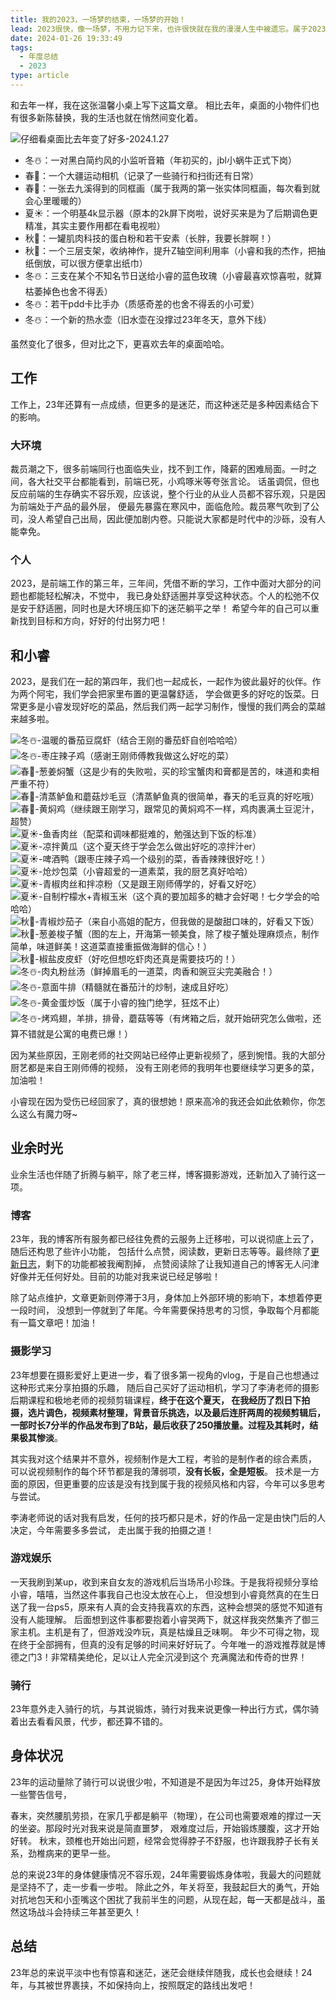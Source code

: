 ```yaml
---
title: 我的2023，一场梦的结束，一场梦的开始！
lead: 2023很快，像一场梦，不用力记下来，也许很快就在我的漫漫人生中被遗忘。属于2023的瞬间有很多，思绪中，2023也开始慢下来~这便是由我书写的2023。
date: 2024-01-26 19:33:49
tags:
  - 年度总结
  - 2023
type: article
---
```


和去年一样，我在这张温馨小桌上写下这篇文章。
相比去年，桌面的小物件们也有很多新陈替换，我的生活也就在悄然间变化着。

![仔细看桌面比去年变了好多-2024.1.27](./assets/写下文章的小桌面.jpg)

- 冬☃️：一对黑白简约风的小监听音箱（年初买的，jbl小蜗牛正式下岗）
- 春🌲：一个大疆运动相机（记录了一些骑行和扫街还有日常）
- 春🌲：一张去九溪得到的同框画（属于我两的第一张实体同框画，每次看到就会心里暖暖的）
- 夏☀️：一个明基4k显示器（原本的2k屏下岗啦，说好买来是为了后期调色更精准，其实主要作用都在看电视啦）
- 秋🍁：一罐肌肉科技的蛋白粉和若干安素（长胖，我要长胖啊！）
- 秋🍁：一个三层支架，收纳神作，提升Z轴空间利用率（小睿和我的杰作，把抽纸倒放，可以很方便拿出纸巾）
- 冬☃️：三支在某个不知名节日送给小睿的蓝色玫瑰（小睿最喜欢惊喜啦，就算枯萎掉色也舍不得丢）
- 冬☃️：若干pdd卡比手办（质感奇差的也舍不得丢的小可爱）
- 冬☃️：一个新的热水壶（旧水壶在没撑过23年冬天，意外下线）

虽然变化了很多，但对比之下，更喜欢去年的桌面哈哈。

## 工作

工作上，23年还算有一点成绩，但更多的是迷茫，而这种迷茫是多种因素结合下的影响。

### 大环境

裁员潮之下，很多前端同行也面临失业，找不到工作，降薪的困难局面。一时之间，各大社交平台都能看到，前端已死，小鸡啄米等夸张言论。
话虽调侃，但也反应前端的生存确实不容乐观，应该说，整个行业的从业人员都不容乐观，只是因为前端处于产品的最外层，
便最先暴露在寒风中，面临危险。裁员寒气吹到了公司，没人希望自己出局，因此便加剧内卷。只能说大家都是时代中的沙砾，没有人能幸免。

### 个人

2023，是前端工作的第三年，三年间，凭借不断的学习，工作中面对大部分的问题也都能轻松解决，不觉中，
我已身处舒适圈并享受这种状态。个人的松弛不仅是安于舒适圈，同时也是大环境压抑下的迷茫躺平之举！
希望今年的自己可以重新找到目标和方向，好好的付出努力吧！

## 和小睿

2023，是我们在一起的第四年，我们也一起成长，一起作为彼此最好的伙伴。作为两个阿宅，我们学会把家里布置的更温馨舒适，
学会做更多的好吃的饭菜。日常更多是小睿发现好吃的菜品，然后我们两一起学习制作，慢慢的我们两会的菜越来越多啦。

![冬☃️-温暖的番茄豆腐虾（结合王刚的番茄虾自创哈哈哈）](./assets/番茄豆腐虾.jpg)
![冬☃️-枣庄辣子鸡（感谢王刚师傅教我做这么好吃的菜）](./assets/辣子鸡.jpg)
![春🌲-葱姜焖蟹（这是少有的失败啦，买的珍宝蟹肉和膏都是苦的，味道和卖相严重不符）](./assets/葱姜焖蟹.jpg)
![春🌲-清蒸鲈鱼和蘑菇炒毛豆（清蒸鲈鱼真的很简单，春天的毛豆真的好吃哦）](./assets/清真鲈鱼和蘑菇炒毛豆.jpg)
![春🌲-黄焖鸡（继续跟王刚学习，跟常见的黄焖鸡不一样，鸡肉裹满土豆泥汁，超赞）](./assets/黄焖鸡.jpg)
![夏☀️-鱼香肉丝（配菜和调味都挺难的，勉强达到下饭的标准）](./assets/鱼香肉丝.jpg)
![夏☀️-凉拌黄瓜（这个夏天终于学会怎么做出好吃的凉拌汁er）](./assets/凉拌黄瓜.jpg)
![夏☀️-啤酒鸭（跟枣庄辣子鸡一个级别的菜，香香辣辣很好吃！）](./assets/啤酒鸭.jpg)
![夏☀️-炝炒包菜（小睿超爱的一道素菜，我的厨艺真好哈哈）](./assets/炝炒包菜.jpg)
![夏☀️-青椒肉丝和拌凉粉（又是跟王刚师傅学的，好看又好吃）](./assets/拌凉粉和青椒肉丝.jpg)
![夏☀️-自制柠檬水+青椒玉米（这个真的要加超多的糖才会好喝！七夕学会的哈哈哈）](./assets/柠檬汁和青椒炒玉米.jpg)
![秋🍁-青椒炒茄子（来自小高姐的配方，但我做的是酸甜口味的，好看又下饭）](./assets/青椒炒茄子.jpg)
![秋🍁-葱姜梭子蟹（图的左上，开海第一顿美食，除了梭子蟹处理麻烦点，制作简单，味道鲜美！这道菜直接重振做海鲜的信心！）](./assets/葱姜辣炒梭子蟹.jpg)
![秋🍁-椒盐皮皮虾（好吃但想吃虾肉还真是需要技巧的！）](./assets/椒盐皮皮虾.jpg)
![冬☃️-肉丸粉丝汤（鲜掉眉毛的一道菜，肉香和豌豆尖完美融合！）](./assets/肉丸粉丝汤.jpg)
![冬☃️-意面牛排（精髓就在番茄汁的炒制，速成且好吃）](./assets/牛排意面.jpg)
![冬☃️-黄金蛋炒饭（属于小睿的独门绝学，狂炫不止）](./assets/黄金蛋炒饭.jpg)
![冬☃️-烤鸡翅，羊排，排骨，蘑菇等等（有烤箱之后，就开始研究怎么做啦，还算不错就是公寓的电费已爆！）](./assets/烤箱美食.jpg)

因为某些原因，王刚老师的社交网站已经停止更新视频了，感到惋惜。我的大部分厨艺都是来自王刚师傅的视频，
没有王刚老师的我明年也要继续学习更多的菜，加油啦！

小睿现在因为受伤已经回家了，真的很想她！原来高冷的我还会如此依赖你，你怎么这么有魔力呀~

## 业余时光

业余生活也伴随了折腾与躺平，除了老三样，博客摄影游戏，还新加入了骑行这一项。

### 博客

23年，我的博客所有服务都已经往免费的云服务上迁移啦，可以说彻底上云了，随后还构思了些许小功能，
包括什么点赞，阅读数，更新日志等等。最终除了[更新日志](/logs)，剩下的功能都被我阉割掉，
点赞阅读除了让我知道自己的博客无人问津好像并无任何好处。目前的功能对我来说已经足够啦！

除了站点维护，文章更新则停滞于3月，身体加上外部环境的影响下，本想着停更一段时间，
没想到一停就到了年尾。今年需要保持思考的习惯，争取每个月都能有一篇文章吧！加油！

### 摄影学习

23年想要在摄影爱好上更进一步，看了很多第一视角的vlog，于是自己也想通过这种形式来分享拍摄的乐趣，
随后自己买好了运动相机，学习了李涛老师的摄影后期课程和极地老师的视频剪辑课程，**终于在这个夏天，
在我经历了烈日下拍摄，选片调色，视频素材整理，背景音乐挑选，以及最后连肝两周的视频剪辑后，
一部时长7分半的作品发布到了B站，最后收获了250播放量。过程及其耗时，结果极其惨淡**。

其实我对这个结果并不意外，视频制作是大工程，考验的是制作者的综合素质，
可以说视频制作的每个环节都是我的薄弱项，**没有长板，全是短板**。
技术是一方面的原因，但更重要的应该是没有找到属于我的视频风格和内容，今年可以多思考与尝试。

李涛老师说的话对我有启发，任何的技巧都只是术，好的作品一定是由快门后的人决定，今年需要多多尝试，
走出属于我的拍摄之道！

### 游戏娱乐

一天我刷到某up，收到来自女友的游戏机后当场吊小珍珠。于是我将视频分享给小睿，嘻嘻，当然这件事我自己也没太放在心上，
但没想到小睿竟然真的在生日送了我一台ps5，原来有人真的会支持我喜欢的东西，这种会想哭的感觉不知道有没有人能理解。
后面想到这件事都要抱着小睿哭两下，就这样我突然集齐了御三家主机。主机是有了，但游戏没咋玩，真是枯燥且乏味啊。
年少不可得之物，现在终于全部拥有，但真的没有足够的时间来好好玩了。今年唯一的游戏推荐就是博德之门3！非常精美绝伦，足以让人完全沉浸到这个
充满魔法和传奇的世界！

### 骑行

23年意外走入骑行的坑，与其说锻炼，骑行对我来说更像一种出行方式，偶尔骑着出去看看风景，代步，都还算不错的。

## 身体状况

23年的运动量除了骑行可以说很少啦，不知道是不是因为年过25，身体开始释放一些警告信号，

春末，突然腰肌劳损，在家几乎都是躺平（物理），在公司也需要艰难的撑过一天的坐姿。那段时光对我来说是简直噩梦，
艰难度过后，开始锻炼腰腹，这才开始好转。
秋末，颈椎也开始出问题，经常会觉得脖子不舒服，也许跟我脖子长有关系，劲椎病来的更早一些。

总的来说23年的身体健康情况不容乐观，24年需要锻炼身体啦，我最大的问题就是坚持不了，走一步看一步啦。
除此之外，年关将至，我鼓起巨大的勇气，开始对抗地包天和小歪嘴这个困扰了我前半生的问题，从现在起，每一天都是战斗，虽然这场战斗会持续三年甚至更久！

## 总结

23年总的来说平淡中也有惊喜和迷茫，迷茫会继续伴随我，成长也会继续！24年，与其被世界裹挟，不如保持向上，按照既定的路线出发吧！